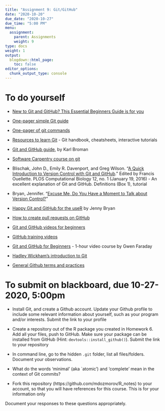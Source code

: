 ```yaml
---
title: "Assignment 9: Git/GitHub"
date: "2020-10-20"
due_date: "2020-10-27"
due_time: "5:00 PM"
menu:
  assignment:
    parent: Assignments
    weight: 9
type: docs
weight: 1
output:
  blogdown::html_page:
    toc: false
editor_options: 
  chunk_output_type: console
---
```

# To do yourself

- [New to Git and GitHub? This Essential Beginners Guide is for you](https://www.analyticsvidhya.com/blog/2020/05/git-github-essential-guide-beginners/)

- [One-pager simple Git guide](https://rogerdudler.github.io/git-guide/) 

- [One-pager of git commands](https://github.com/kbroman/Tools4RR/blob/master/04_Git/GitCommands/git_notes.md) 

- [Resources to learn Git](https://try.github.io/) - Git handbook, cheatsheets, interactive tutorials

- [Git and GitHub guide](http://kbroman.org/github_tutorial/), by Karl Broman

- [Software Carpentry course on git](https://swcarpentry.github.io/git-novice/) 

- Blischak, John D., Emily R. Davenport, and Greg Wilson. “[A Quick Introduction to Version Control with Git and GitHub](https://doi.org/10.1371/journal.pcbi.1004668).” Edited by Francis Ouellette. PLOS Computational Biology 12, no. 1 (January 19, 2016) - An excellent explanation of Git and GitHub. Definitions (Box 1), tutorial

- Bryan, Jennifer. “[Excuse Me, Do You Have a Moment to Talk about Version Control?](https://doi.org/10.7287/peerj.preprints.3159v2)”

- [Happy Git and GitHub for the useR](http://happygitwithr.com/) by Jenny Bryan

- [How to create pull requests on GitHub](https://akrabat.com/the-beginners-guide-to-contributing-to-a-github-project/) 

- [Git and GitHub videos for beginners](http://www.dataschool.io/git-and-github-videos-for-beginners/) 

- [GitHub training videos](https://www.youtube.com/user/GitHubGuides/videos) 

- [Git and GitHub for Beginners](https://www.youtube.com/watch?v=RGOj5yH7evk) - 1-hour video course by Gwen Faraday

- [Hadley Wickham's introduction to Git](https://r-pkgs.org/git.html)

- [General Github terms and practices](https://guides.github.com/activities/hello-world/)

# To submit on blackboard, due 10-27-2020, 5:00pm

- Install Git, and create a Github account. Update your Github profile to include some relevant information about yourself, such as your program and/or interests. Submit the link to your profile

- Create a repository out of the R package you created in Homework 6. Add all your files, push to GitHub. Make sure your package can be installed from GitHub (Hint: `devtools::install_github()`). Submit the link to your repository

- In command line, go to the hidden `.git` folder, list all files/folders. Document your observations. 

- What do the words 'minimal' (aka `atomic') and 'complete' mean in the context of Git commits? 
    
- Fork this repository (https://github.com/mdozmorov/R_notes) to your account, so that you will have references for this course. This is for your information only


Document your responses to these questions appropriately.
